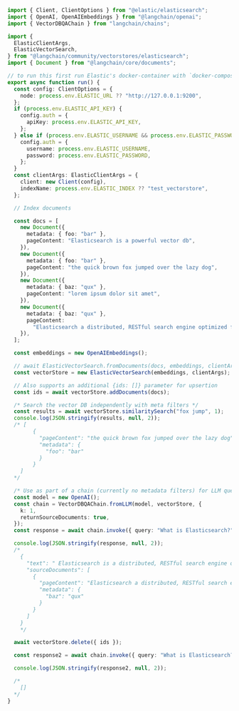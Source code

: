 ```typescript
import { Client, ClientOptions } from "@elastic/elasticsearch";
import { OpenAI, OpenAIEmbeddings } from "@langchain/openai";
import { VectorDBQAChain } from "langchain/chains";

import {
  ElasticClientArgs,
  ElasticVectorSearch,
} from "@langchain/community/vectorstores/elasticsearch";
import { Document } from "@langchain/core/documents";

// to run this first run Elastic's docker-container with `docker-compose up -d --build`
export async function run() {
  const config: ClientOptions = {
    node: process.env.ELASTIC_URL ?? "http://127.0.0.1:9200",
  };
  if (process.env.ELASTIC_API_KEY) {
    config.auth = {
      apiKey: process.env.ELASTIC_API_KEY,
    };
  } else if (process.env.ELASTIC_USERNAME && process.env.ELASTIC_PASSWORD) {
    config.auth = {
      username: process.env.ELASTIC_USERNAME,
      password: process.env.ELASTIC_PASSWORD,
    };
  }
  const clientArgs: ElasticClientArgs = {
    client: new Client(config),
    indexName: process.env.ELASTIC_INDEX ?? "test_vectorstore",
  };

  // Index documents

  const docs = [
    new Document({
      metadata: { foo: "bar" },
      pageContent: "Elasticsearch is a powerful vector db",
    }),
    new Document({
      metadata: { foo: "bar" },
      pageContent: "the quick brown fox jumped over the lazy dog",
    }),
    new Document({
      metadata: { baz: "qux" },
      pageContent: "lorem ipsum dolor sit amet",
    }),
    new Document({
      metadata: { baz: "qux" },
      pageContent:
        "Elasticsearch a distributed, RESTful search engine optimized for speed and relevance on production-scale workloads.",
    }),
  ];

  const embeddings = new OpenAIEmbeddings();

  // await ElasticVectorSearch.fromDocuments(docs, embeddings, clientArgs);
  const vectorStore = new ElasticVectorSearch(embeddings, clientArgs);

  // Also supports an additional {ids: []} parameter for upsertion
  const ids = await vectorStore.addDocuments(docs);

  /* Search the vector DB independently with meta filters */
  const results = await vectorStore.similaritySearch("fox jump", 1);
  console.log(JSON.stringify(results, null, 2));
  /* [
        {
          "pageContent": "the quick brown fox jumped over the lazy dog",
          "metadata": {
            "foo": "bar"
          }
        }
    ]
  */

  /* Use as part of a chain (currently no metadata filters) for LLM query */
  const model = new OpenAI();
  const chain = VectorDBQAChain.fromLLM(model, vectorStore, {
    k: 1,
    returnSourceDocuments: true,
  });
  const response = await chain.invoke({ query: "What is Elasticsearch?" });

  console.log(JSON.stringify(response, null, 2));
  /*
    {
      "text": " Elasticsearch is a distributed, RESTful search engine optimized for speed and relevance on production-scale workloads.",
      "sourceDocuments": [
        {
          "pageContent": "Elasticsearch a distributed, RESTful search engine optimized for speed and relevance on production-scale workloads.",
          "metadata": {
            "baz": "qux"
          }
        }
      ]
    }
    */

  await vectorStore.delete({ ids });

  const response2 = await chain.invoke({ query: "What is Elasticsearch?" });

  console.log(JSON.stringify(response2, null, 2));

  /*
    []
  */
}
```
